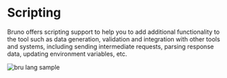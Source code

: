 # Scripting

Bruno offers scripting support to help you to add additional functionality to the tool such as data generation, validation and integration with other tools and systems, including sending intermediate requests, parsing response data, updating environment variables, etc.

![bru lang sample](/screenshots/scripting.webp)
